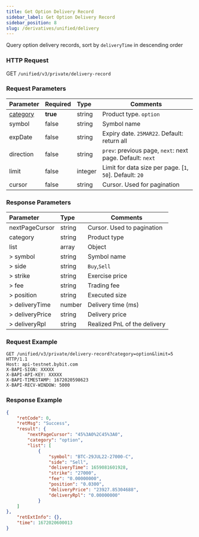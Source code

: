 ```yaml
---
title: Get Option Delivery Record
sidebar_label: Get Option Delivery Record
sidebar_position: 8
slug: /derivatives/unified/delivery
---
```



Query option delivery records, sort by `deliveryTime` in descending order

### HTTP Request
GET `/unified/v3/private/delivery-record`

### Request Parameters
| Parameter | Required | Type | Comments|
|:----- |:-------|:-----|------ |
|[category](../enum#category) |**true** |string |Product type. `option` |
|symbol |false |string |Symbol name |
|expDate |false |string |Expiry date. `25MAR22`. Default: return all |
|direction |false |string |`prev`: previous page, `next`: next page. Default: `next`|
|limit |false |integer |Limit for data size per page. [`1`, `50`]. Default: `20`|
|cursor |false |string |Cursor. Used for pagination|

### Response Parameters
| Parameter | Type | Comments|
|:----- |:-----|----- |
|nextPageCursor |string |Cursor. Used to pagination |
|category |string |Product type|
|list |array |Object |
|> symbol |string |Symbol name |
|> side |string |`Buy`,`Sell` |
|> strike |string |Exercise price |
|> fee |string |Trading fee |
|> position |string |Executed size |
|> deliveryTime |number |Delivery time (ms) |
|> deliveryPrice |string |Delivery price |
|> deliveryRpl |string |Realized PnL of the delivery |

### Request Example

```http
GET /unified/v3/private/delivery-record?category=option&limit=5 HTTP/1.1
Host: api-testnet.bybit.com
X-BAPI-SIGN: XXXXX
X-BAPI-API-KEY: XXXXX
X-BAPI-TIMESTAMP: 1672020598623
X-BAPI-RECV-WINDOW: 5000
```

### Response Example

```json
{
    "retCode": 0,
    "retMsg": "Success",
    "result": {
        "nextPageCursor": "45%3A0%2C45%3A0",
        "category": "option",
        "list": [
            {
                "symbol": "BTC-29JUL22-27000-C",
                "side": "Sell",
                "deliveryTime": 1659081601928,
                "strike": "27000",
                "fee": "0.00000000",
                "position": "0.0300",
                "deliveryPrice": "23927.85304688",
                "deliveryRpl": "0.00000000"
            }
    ]
},
    "retExtInfo": {},
    "time": 1672020600013
}
```